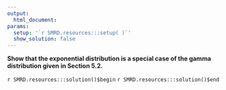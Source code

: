 ```yaml
---
output:
  html_document:
params:
  setup: '`r SMRD.resources:::setup( )`'
  show_solution: false
---
```


__Show that the exponential distribution is a special case of the gamma distribution given in Section 5.2.__

`r SMRD.resources:::solution()$begin`
`r SMRD.resources:::solution()$end`
